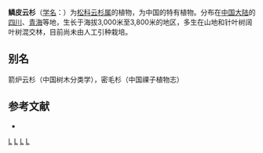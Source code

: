 {{Speciesbox 
| genus = Picea
| species = retroflexa
| status = NE
| status_system = IUCN3.1
| authority = Mast.
}}

'''鳞皮云杉'''（[[学名|学名]]：{{lang|la|''Picea retroflexa''}}）为[[松科|松科]][[云杉属|云杉属]]的植物，为中国的特有植物。分布在[[中国大陆|中国大陆]]的[[四川|四川]]、[[青海|青海]]等地，生长于海拔3,000米至3,800米的地区，多生在山地和针叶树阔叶树混交林，目前尚未由人工引种栽培。

== 别名 ==
箭炉云杉（中国树木分类学），密毛杉（中国祼子植物志）

== 参考文献 ==
<div class="references-small">
* {{cite web| url =http://www.bioinfo.cn/db05/KmzwSpecies.php?action=view&id=16508| title =鳞皮云杉| work =《中国高等植物数据库全库》| publisher =中国科学院微生物研究所| author =昆明植物研究所| accessdate =2009-02-25| deadurl =yes| archiveurl =https://web.archive.org/web/20160305073730/http://www.bioinfo.cn/db05/KmzwSpecies.php?action=view&id=16508| archivedate =2016-03-05}}
</div>
{{Taxonbar|from=Q3322417}}

[[Category:IUCN红色名录易危物种|L]]
[[Category:云杉属|L]]
[[Category:四川植物|L]]
[[Category:青海植物|L]]
